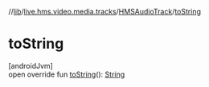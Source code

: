 //[lib](/api-reference/android/v2/home/content)/[live.hms.video.media.tracks](../index)/[HMSAudioTrack](index)/[toString](to-string)

# toString

[androidJvm]\
open override fun [toString](to-string)(): [String](https://kotlinlang.org/api/latest/jvm/stdlib/kotlin/-string/index.html)
